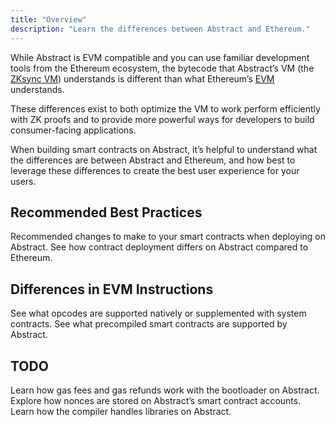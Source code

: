 ```yaml
---
title: "Overview"
description: "Learn the differences between Abstract and Ethereum."
---
```


While Abstract is EVM compatible and you can use familiar development
tools from the Ethereum ecosystem, the bytecode that Abstract&rsquo;s VM
(the [ZKsync VM](https://docs.zksync.io/build/developer-reference/era-vm)) understands
is different than what Ethereum&rsquo;s [EVM](https://ethereum.org/en/developers/docs/evm/) understands.

These differences exist to both optimize the VM to work perform efficiently with ZK proofs
and to provide more powerful ways for developers to build consumer-facing applications.

When building smart contracts on Abstract, it&rsquo;s helpful to understand what the differences
are between Abstract and Ethereum, and how best to leverage these differences to
create the best user experience for your users.

## Recommended Best Practices

<CardGroup cols={2}>
  <Card
    title="Recommended best practices"
    icon="shield-heart"
    href="/how-abstract-works/evm-differences/best-practices"
  >
    Recommended changes to make to your smart contracts when deploying on
    Abstract.
  </Card>
  <Card
    title="Contract deployment"
    icon="rocket"
    href="/how-abstract-works/evm-differences/contract-deployment"
  >
    See how contract deployment differs on Abstract compared to Ethereum.
  </Card>
</CardGroup>

## Differences in EVM Instructions

<CardGroup cols={2}>
  <Card
    title="EVM opcodes"
    icon="binary"
    href="/how-abstract-works/evm-differences/evm-opcodes"
  >
    See what opcodes are supported natively or supplemented with system
    contracts.
  </Card>
  <Card
    title="EVM precompiles"
    icon="not-equal"
    href="/how-abstract-works/evm-differences/precompiles"
  >
    See what precompiled smart contracts are supported by Abstract.
  </Card>
</CardGroup>

## TODO

<CardGroup cols={3}>
  <Card
    title="Gas fees"
    icon="gas-pump"
    href="/how-abstract-works/evm-differences/best-practices"
  >
    Learn how gas fees and gas refunds work with the bootloader on Abstract.
  </Card>
  <Card
    title="Nonces"
    icon="up"
    href="/how-abstract-works/evm-differences/contract-deployment"
  >
    Explore how nonces are stored on Abstract&rsquo;s smart contract accounts.
  </Card>
  <Card
    title="Libraries"
    icon="file-import"
    href="/how-abstract-works/evm-differences/contract-deployment"
  >
    Learn how the compiler handles libraries on Abstract.
  </Card>
</CardGroup>
